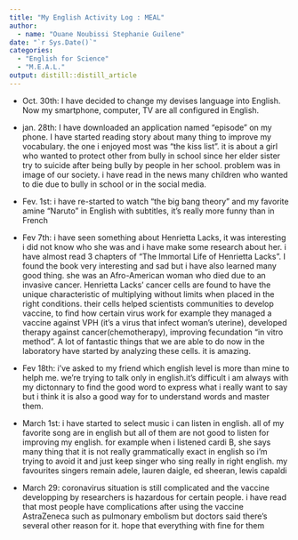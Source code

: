 ```yaml
---
title: "My English Activity Log : MEAL"
author:
  - name: "Ouane Noubissi Stephanie Guilene" 
date: "`r Sys.Date()`"
categories:
  - "English for Science"
  - "M.E.A.L."
output: distill::distill_article
---
```



 - Oct. 30th: I have decided to change my devises language into English. Now my smartphone, computer, TV are all configured in English.

- jan. 28th: I have downloaded an application named "episode " on my phone. I have  started reading story about many thing to improve my vocabulary. the one i enjoyed  most was "the kiss list". it is about a girl who wanted to protect other from  bully in school since her elder sister try to suicide  after being bully by people in her school. problem was in image of  our society. i have read in the news many children who wanted to die due to bully in school or  in the social media.

- Fev. 1st: i have re-started to watch "the big bang theory" and my favorite amine "Naruto" in English with subtitles, it's really more funny than in French

- Fev 7th:  i have seen something about Henrietta Lacks, it was interesting i did not know who she was and i have make some research about her. i have almost read 3 chapters of "The Immortal Life of Henrietta Lacks". I found the book very interesting and sad but i have also learned many good thing.
she was an Afro-American woman who  died due to an invasive cancer.  Henrietta Lacks' cancer cells are found to have the unique characteristic of multiplying without limits when placed in the right conditions. their cells  helped scientists communities to develop  vaccine, to find how certain virus work for example they managed a vaccine against VPH  (it's a virus that infect woman's uterine), developed therapy against cancer(chemotherapy), improving fecundation "in vitro method". A lot of fantastic things that we are able to do now in the laboratory have started by analyzing these cells. it is amazing.

- Fev 18th: i've asked to my friend which english level is more than mine to helph me. we're trying to talk only in english.it's difficult i am always with my dictonnary to find the good word to express what i really want to say but i think it is also a good way for to understand words and master them.

- March 1st: i have started to select music i can listen in english. all of my favorite song are in english but all of them are not good to listen for improving my english. for example when i listened cardi B, she says many thing that it is not really grammatically exact in english so i'm trying to avoid it and just keep singer who sing really in  right english. my favourites singers remain adele, lauren daigle, ed sheeran, lewis capaldi

- March 29: coronavirus situation is still complicated and the vaccine developping by researchers is hazardous for certain people. i have read that most people have complications after using the vaccine  AstraZeneca such as pulmonary embolism but doctors said there's several other reason for it. hope that everything with fine for them 





